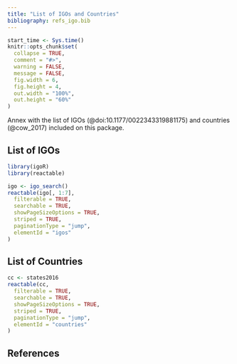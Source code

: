 ```yaml
---
title: "List of IGOs and Countries"
bibliography: refs_igo.bib
---
```


```r

start_time <- Sys.time()
knitr::opts_chunk$set(
  collapse = TRUE,
  comment = "#>",
  warning = FALSE,
  message = FALSE,
  fig.width = 6,
  fig.height = 4,
  out.width = "100%",
  out.height = "60%"
)

```


Annex with the list of IGOs (@doi:10.1177/0022343319881175) and 
countries (@cow_2017) included on this package.


## List of IGOs

```r

library(igoR)
library(reactable)

igo <- igo_search()
reactable(igo[, 1:7],
  filterable = TRUE,
  searchable = TRUE,
  showPageSizeOptions = TRUE,
  striped = TRUE,
  paginationType = "jump",
  elementId = "igos"
)
```



## List of Countries 

```r

cc <- states2016
reactable(cc,
  filterable = TRUE,
  searchable = TRUE,
  showPageSizeOptions = TRUE,
  striped = TRUE,
  paginationType = "jump",
  elementId = "countries"
)
```


## References


